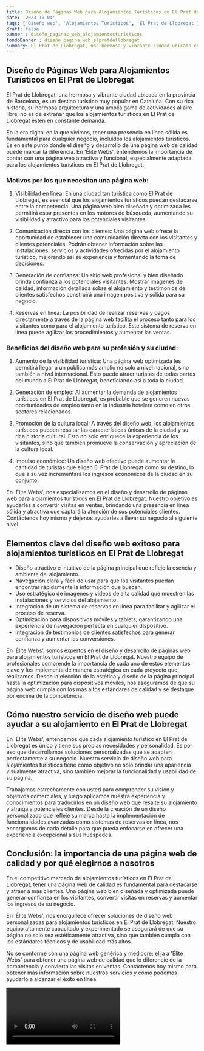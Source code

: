 ```yaml
---
title: Diseño de Páginas Web para Alojamientos Turísticos en El Prat de Llobregat
date: '2023-10-04'
tags: ['Diseño web', 'Alojamientos Turísticos', 'El Prat de Llobregat']
draft: false
banner : diseño_paginas_web_alojamientosturísticos
fondoBanner : diseño_pagina_web_elpratdellobregat
summary: El Prat de Llobregat, una hermosa y vibrante ciudad ubicada en la provincia de Barcelona, es un destino turístico muy popular en Cataluña. Con su rica historia, su hermosa arquitectura y una amplia gama de actividades al aire libre, no es de extrañar que los alojamientos turísticos en El Prat de Llobregat estén en constante demanda.
---
```


## Diseño de Páginas Web para Alojamientos Turísticos en El Prat de Llobregat

El Prat de Llobregat, una hermosa y vibrante ciudad ubicada en la provincia de Barcelona, es un destino turístico muy popular en Cataluña. Con su rica historia, su hermosa arquitectura y una amplia gama de actividades al aire libre, no es de extrañar que los alojamientos turísticos en El Prat de Llobregat estén en constante demanda.

En la era digital en la que vivimos, tener una presencia en línea sólida es fundamental para cualquier negocio, incluidos los alojamientos turísticos. Es en este punto donde el diseño y desarrollo de una página web de calidad puede marcar la diferencia. En 'Élite Webs', entendemos la importancia de contar con una página web atractiva y funcional, especialmente adaptada para los alojamientos turísticos en El Prat de Llobregat.

### Motivos por los que necesitan una página web:

1. Visibilidad en línea: En una ciudad tan turística como El Prat de Llobregat, es esencial que los alojamientos turísticos puedan destacarse entre la competencia. Una página web bien diseñada y optimizada les permitirá estar presentes en los motores de búsqueda, aumentando su visibilidad y atractivo para los potenciales visitantes.

2. Comunicación directa con los clientes: Una página web ofrece la oportunidad de establecer una comunicación directa con los visitantes y clientes potenciales. Podrán obtener información sobre las instalaciones, servicios y actividades ofrecidas por el alojamiento turístico, mejorando así su experiencia y fomentando la toma de decisiones.

3. Generación de confianza: Un sitio web profesional y bien diseñado brinda confianza a los potenciales visitantes. Mostrar imágenes de calidad, información detallada sobre el alojamiento y testimonios de clientes satisfechos construirá una imagen positiva y sólida para su negocio.

4. Reservas en línea: La posibilidad de realizar reservas y pagos directamente a través de la página web facilita el proceso tanto para los visitantes como para el alojamiento turístico. Este sistema de reserva en línea puede agilizar los procedimientos y aumentar las ventas.

### Beneficios del diseño web para su profesión y su ciudad:

1. Aumento de la visibilidad turística: Una página web optimizada les permitirá llegar a un público más amplio no solo a nivel nacional, sino también a nivel internacional. Esto puede atraer turistas de todas partes del mundo a El Prat de Llobregat, beneficiando así a toda la ciudad.

2. Generación de empleo: Al aumentar la demanda de alojamientos turísticos en El Prat de Llobregat, es probable que se generen nuevas oportunidades de empleo tanto en la industria hotelera como en otros sectores relacionados.

3. Promoción de la cultura local: A través del diseño web, los alojamientos turísticos pueden resaltar las características únicas de la ciudad y su rica historia cultural. Esto no solo enriquece la experiencia de los visitantes, sino que también promueve la conservación y apreciación de la cultura local.

4. Impulso económico: Un diseño web efectivo puede aumentar la cantidad de turistas que eligen El Prat de Llobregat como su destino, lo que a su vez incrementará los ingresos económicos de la ciudad en su conjunto.

En 'Élite Webs', nos especializamos en el diseño y desarrollo de páginas web para alojamientos turísticos en El Prat de Llobregat. Nuestro objetivo es ayudarles a convertir visitas en ventas, brindando una presencia en línea sólida y atractiva que captará la atención de sus potenciales clientes. Contáctenos hoy mismo y déjenos ayudarles a llevar su negocio al siguiente nivel.

<GifSeo />

<Cta />

## Elementos clave del diseño web exitoso para alojamientos turísticos en El Prat de Llobregat

- Diseño atractivo e intuitivo de la página principal que refleje la esencia y ambiente del alojamiento.
- Navegación clara y fácil de usar para que los visitantes puedan encontrar rápidamente la información que buscan.
- Uso estratégico de imágenes y videos de alta calidad que muestren las instalaciones y servicios del alojamiento.
- Integración de un sistema de reservas en línea para facilitar y agilizar el proceso de reserva.
- Optimización para dispositivos móviles y tablets, garantizando una experiencia de navegación perfecta en cualquier dispositivo.
- Integración de testimonios de clientes satisfechos para generar confianza y aumentar las conversiones.

En 'Élite Webs', somos expertos en el diseño y desarrollo de páginas web para alojamientos turísticos en El Prat de Llobregat. Nuestro equipo de profesionales comprende la importancia de cada uno de estos elementos clave y los implementa de manera estratégica en cada proyecto que realizamos. Desde la elección de la estética y diseño de la página principal hasta la optimización para dispositivos móviles, nos aseguramos de que su página web cumpla con los más altos estándares de calidad y se destaque por encima de la competencia.

## Cómo nuestro servicio de diseño web puede ayudar a su alojamiento en El Prat de Llobregat

En 'Élite Webs', entendemos que cada alojamiento turístico en El Prat de Llobregat es único y tiene sus propias necesidades y personalidad. Es por eso que desarrollamos soluciones personalizadas que se adapten perfectamente a su negocio. Nuestro servicio de diseño web para alojamientos turísticos tiene como objetivo no solo brindar una apariencia visualmente atractiva, sino también mejorar la funcionalidad y usabilidad de su página.

Trabajamos estrechamente con usted para comprender su visión y objetivos comerciales, y luego aplicamos nuestra experiencia y conocimientos para traducirlos en un diseño web que resalte su alojamiento y atraiga a potenciales clientes. Desde la creación de un diseño personalizado que refleje su marca hasta la implementación de funcionalidades avanzadas como sistemas de reservas en línea, nos encargamos de cada detalle para que pueda enfocarse en ofrecer una experiencia excepcional a sus huéspedes.

## Conclusión: la importancia de una página web de calidad y por qué elegirnos a nosotros

En el competitivo mercado de alojamientos turísticos en El Prat de Llobregat, tener una página web de calidad es fundamental para destacarse y atraer a más clientes. Una página web bien diseñada y optimizada puede generar confianza en los visitantes, convertir visitas en reservas y aumentar los ingresos de su negocio.

En 'Élite Webs', nos enorgullece ofrecer soluciones de diseño web personalizadas para alojamientos turísticos en El Prat de Llobregat. Nuestro equipo altamente capacitado y experimentado se asegurará de que su página no solo sea estéticamente atractiva, sino que también cumpla con los estándares técnicos y de usabilidad más altos.

No se conforme con una página web genérica y mediocre; elija a 'Élite Webs' para obtener una página web de calidad que lo diferencie de la competencia y convierta las visitas en ventas. Contáctenos hoy mismo para obtener más información sobre nuestros servicios y cómo podemos ayudarlo a alcanzar el éxito en línea.

<Video />

<CtaBot job='Alojamientos Turísticos' city='El Prat de Llobregat'/>

<Gmaps query='El Prat de Llobregat+españa+maps' />
